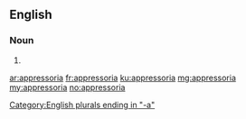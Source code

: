==English==

===Noun===
{{head|en}}

# {{plural of|appressorium}}

[[Category:English plurals ending in "-a"]]

[[ar:appressoria]]
[[fr:appressoria]]
[[ku:appressoria]]
[[mg:appressoria]]
[[my:appressoria]]
[[no:appressoria]]